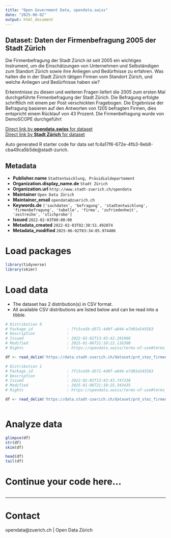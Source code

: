 ```yaml
---
title: "Open Government Data, opendata.swiss"
date: "2025-06-02"
output: html_document
---
```


## Dataset: Daten der Firmenbefragung 2005 der Stadt Zürich

Die Firmenbefragung der Stadt Zürich ist seit 2005 ein wichtiges Instrument, um die Einschätzungen von Unternehmen und Selbständigen zum Standort Zürich sowie ihre Anliegen und Bedürfnisse zu erfahren. Was halten die in der Stadt Zürich tätigen Firmen vom Standort Zürich, und welche Anliegen und Bedürfnisse haben sie?

Erkenntnisse zu diesen und weiteren Fragen liefert die 2005 zum ersten Mal durchgeführte Firmenbefragung der Stadt Zürich. Die Befragung erfolgte schriftlich mit einem per Post verschickten Fragebogen. Die Ergebnisse der Befragung basieren auf den Antworten von 1205 befragten Firmen, dies entspricht einem Rücklauf von 43 Prozent.
Die Firmenbefragung wurde von DemoSCOPE durchgeführt


[Direct link by **opendata.swiss** for dataset](https://opendata.swiss/de/dataset/daten-der-firmenbefragung-2005-der-stadt-zurich)<br>
[Direct link by **Stadt Zürich** for dataset](https://data.stadt-zuerich.ch/dataset/prd_stez_firmenbefragung_2005)

Auto generated R starter code for data set fc4a17f6-672e-4fb3-9eb8-cba49ca5b5de@stadt-zurich.

## Metadata

- **Publisher.name** `Stadtentwicklung, Präsidialdepartement`
- **Organization.display_name.de** `Stadt Zürich`
- **Organization.url** `http://www.stadt-zuerich.ch/opendata`
- **Maintainer** `Open Data Zürich`
- **Maintainer_email** `opendata@zuerich.ch`
- **Keywords.de** `['sachdaten', 'befragung', 'stadtentwicklung', 'firmenbefragung', 'tabelle', 'firma', 'zufriedenheit', 'zeitreihe', 'stichprobe']`
- **Issued** `2022-02-03T00:00:00`
- **Metadata_created** `2022-02-03T02:30:51.492074`
- **Metadata_modified** `2025-06-02T03:34:05.974406`


# Load packages

```r

library(tidyverse)
library(skimr)

```

# Load data

-   The dataset has 2 distribution(s) in CSV format.
-   All available CSV distributions are listed below and can be read into a tibble.

```r

# Distribution 0
# Package_id               : 7fc5ce5b-d571-4d0f-a844-e7d01e545583
# Description              : 
# Issued                   : 2022-02-02T13:43:42.291968
# Modified                 : 2025-01-06T21:10:22.116300
# Rights                   : https://opendata.swiss/terms-of-use#terms_open

df <- read_delim('https://data.stadt-zuerich.ch/dataset/prd_stez_firmenbefragung_2005/download/codeliste_2005.csv')

# Distribution 1
# Package_id               : 7fc5ce5b-d571-4d0f-a844-e7d01e545583
# Description              : 
# Issued                   : 2022-02-02T13:43:43.747238
# Modified                 : 2025-01-06T21:10:25.343435
# Rights                   : https://opendata.swiss/terms-of-use#terms_open

df <- read_delim('https://data.stadt-zuerich.ch/dataset/prd_stez_firmenbefragung_2005/download/Firmenbefragung_2005.csv')



```

# Analyze data

```r

glimpse(df)
str(df)
skim(df)

head(df)
tail(df)

```

# Continue your code here...

```r

```

------------------------------------------------------------------------

# Contact

opendata@zuerich.ch | Open Data Zürich
